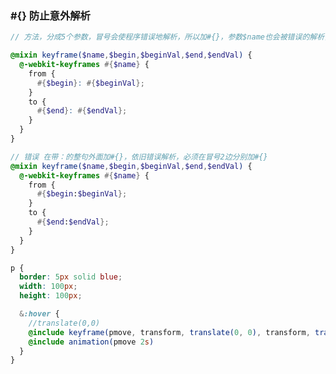 ### #{} 防止意外解析

```scss
// 方法，分成5个参数，冒号会使程序错误地解析，所以加#{}，参数$name也会被错误的解析，也加上#{}

@mixin keyframe($name,$begin,$beginVal,$end,$endVal) {
  @-webkit-keyframes #{$name} {
    from {
      #{$begin}: #{$beginVal};
    }
    to {
      #{$end}: #{$endVal};
    }
  }
}

// 错误 在带：的整句外面加#{}，依旧错误解析，必须在冒号2边分别加#{}
@mixin keyframe($name,$begin,$beginVal,$end,$endVal) {
  @-webkit-keyframes #{$name} {
    from {
      #{$begin:$beginVal};
    }
    to {
      #{$end:$endVal};
    }
  }
}

p {
  border: 5px solid blue;
  width: 100px;
  height: 100px;

  &:hover {
    //translate(0,0)
    @include keyframe(pmove, transform, translate(0, 0), transform, translate(200px, 100px));
    @include animation(pmove 2s)
  }
}
```
